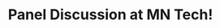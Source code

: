 ---
title: "Panel Discussion at MN Tech!"
summary: "Welcome to my site!"
publishedAt: "2025-07-12"
image: "/images/projects/project-01/blogs/Screenshot 2025-07-14 at 12.46.35 AM.png"
tag: "Magic Portfolio"
---